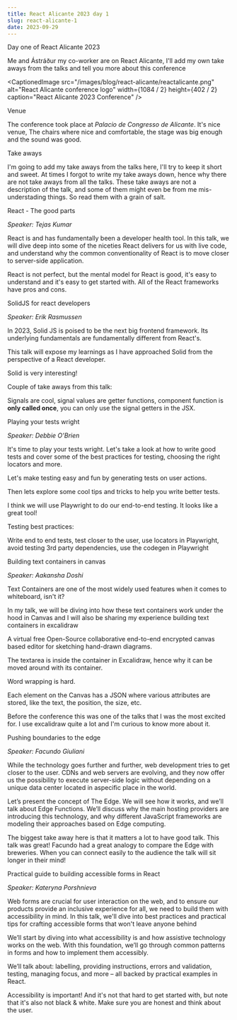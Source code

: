 ```yaml
---
title: React Alicante 2023 day 1
slug: react-alicante-1
date: 2023-09-29
---
```


<Subheading>Day one of React Alicante 2023</Subheading>
<Spacer size="small" />

Me and Ástráður my co-worker are on React Alicante, I'll add my own take aways from the talks and tell you more about this conference

<CaptionedImage
  src="/images/blog/react-alicante/reactalicante.png"
  alt="React Alicante conference logo"
  width={1084 / 2}
  height={402 / 2}
  caption="React Alicante 2023 Conference"
/>

<Subheading>Venue</Subheading>
<Spacer size="small" />

The conference took place at _Palacio de Congresso de Alicante_. It's nice venue, The chairs where nice and comfortable, the stage was big enough and the sound was good.

<Subheading>Take aways</Subheading>

I'm going to add my take aways from the talks here, I'll try to keep it short and sweet. At times I forgot to write my take aways down, hence why there are not take aways from all the talks.
These take aways are not a description of the talk, and some of them might even be from me mis-understading things.
So read them with a grain of salt.

<Subheading>React - The good parts</Subheading>

_Speaker: Tejas Kumar_

<Callout type="tip" title="Takeaway">
  React is and has fundamentally been a developer health tool. In this talk, we
  will dive deep into some of the niceties React delivers for us with live code,
  and understand why the common conventionality of React is to move closer to
  server-side application.
  <Spacer size="small" />

React is not perfect, but the mental model for React is good, it's easy to understand and it's easy to get started with. All of the React frameworks have pros and cons.

</Callout>

<Subheading>SolidJS for react developers</Subheading>

_Speaker: Erik Rasmussen_

<Spacer size="small" />

In 2023, Solid JS is poised to be the next big frontend framework. Its underlying fundamentals are fundamentally different from React's.

This talk will expose my learnings as I have approached Solid from the perspective of a React developer.

<Callout type="tip" title="Takeaway">
Solid is very interesting!
<Spacer size="small" />

Couple of take aways from this talk:

Signals are cool, signal values are getter functions, component function is **only called once**, you can only use the signal getters in the JSX.

</Callout>

<Subheading>Playing your tests wright</Subheading>

_Speaker: Debbie O'Brien_

<Spacer size="small" />

It's time to play your tests wright. Let's take a look at how to write good tests and cover some of the best practices for testing, choosing the right locators and more.

Let's make testing easy and fun by generating tests on user actions.

Then lets explore some cool tips and tricks to help you write better tests.

<Callout type="tip" title="Takeaway">
I think we will use Playwright to do our end-to-end testing. It looks like a great tool!
<Spacer size="small" />

Testing best practices:

Write end to end tests, test closer to the user, use locators in Playwright, avoid testing 3rd party dependencies, use the codegen in Playwright

</Callout>

<Subheading>Building text containers in canvas</Subheading>

_Speaker: Aakansha Doshi_

<Spacer size="small" />

Text Containers are one of the most widely used features when it comes to whiteboard, isn't it?

In my talk, we will be diving into how these text containers work under the hood in Canvas and I will also be sharing my experience building text containers in <ExternalLink href="https://excalidraw.com/">excalidraw</ExternalLink>

<Spacer size="small" />

A virtual free Open-Source collaborative end-to-end encrypted canvas based editor for sketching hand-drawn diagrams.

The textarea is inside the container in Excalidraw, hence why it can be moved around with its container.

<Callout type="tip" title="Takeaway">
Word wrapping is hard.
<Spacer size="small" />

Each element on the Canvas has a JSON where various attributes are stored, like the text, the position, the size, etc.

</Callout>

Before the conference this was one of the talks that I was the most excited for. I use excalidraw quite a lot and I'm curious to know more about it.

<Subheading>Pushing boundaries to the edge</Subheading>

_Speaker: Facundo Giuliani_

<Spacer size="small" />

While the technology goes further and further, web development tries to get closer to the user. CDNs and web servers are evolving, and they now offer us the possibility to execute server-side logic without depending on a unique data center located in aspecific place in the world.

Let’s present the concept of The Edge. We will see how it works, and we’ll talk about Edge Functions. We’ll discuss why the main hosting providers are introducing this technology, and why different JavaScript frameworks are modeling their approaches based on Edge computing.

<Callout type="tip" title="Takeaway">
  The biggest take away here is that it matters a lot to have good talk. This
  talk was great! Facundo had a great analogy to compare the Edge with
  breweries. When you can connect easily to the audience the talk will sit
  longer in their mind!
</Callout>

<Subheading>Practical guide to building accessible forms in React</Subheading>

_Speaker: Kateryna Porshnieva_

<Spacer size="small" />

Web forms are crucial for user interaction on the web, and to ensure our products provide an inclusive experience for all, we need to build them with accessibility in mind. In this talk, we'll dive into best practices and practical tips for crafting accessible forms that won't leave anyone behind

<Spacer size="small" />

We’ll start by diving into what accessibility is and how assistive technology works on the web. With this foundation, we’ll go through common patterns in forms and how to implement them accessibly.

<Spacer size="small" />

We’ll talk about: labelling, providing instructions, errors and validation, testing, managing focus, and more – all backed by practical examples in React.

<Callout type="tip" title="Takeaway">
  Accessibility is important! And it's not that hard to get started with, but
  note that it's also not black & white. Make sure you are honest and think
  about the user.
</Callout>
